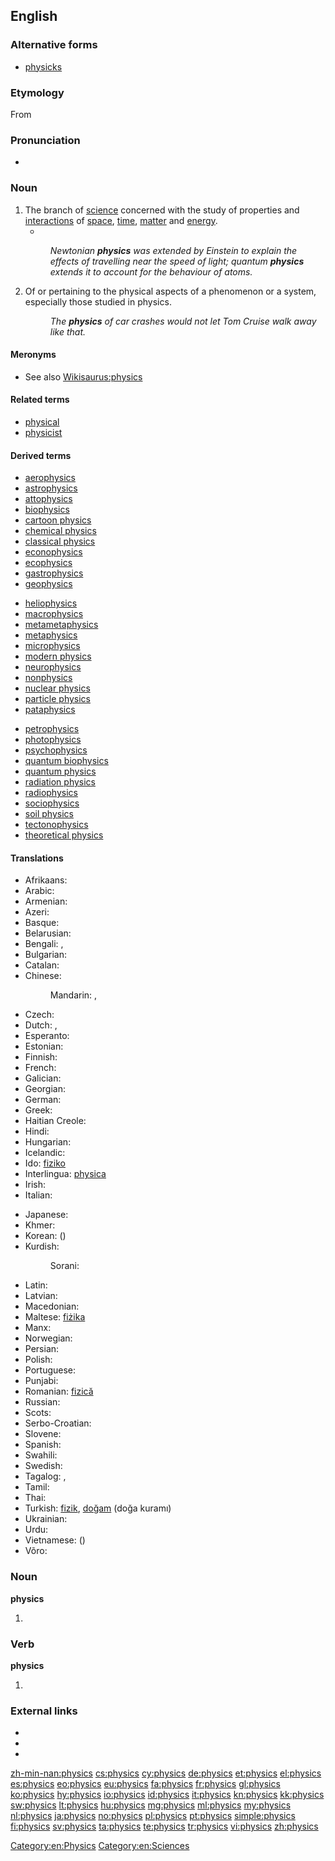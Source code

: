 ==English==

{{wikipedia}}

===Alternative forms===
* [[physicks]] {{qualifier|obsolete}}

===Etymology===
From {{etyl|grc}} {{term|φυσικός||natural|tr=phusikos|lang=grc|sc=polytonic}}

===Pronunciation===
* {{IPA|/ˈfɪz.ɪks/}}

===Noun===
{{en-noun|-}}

# The branch of [[science]] concerned with the study of properties and [[interaction]]s of [[space]], [[time]], [[matter]] and [[energy]].
#*{{quote-magazine|date=2012-03
|author={{w|Jeremy Bernstein}}
|title=A Palette of Particles
|volume=100|issue=2|page=146
|magazine={{w|American Scientist}}
|url=http://www.americanscientist.org/issues/feature/2012/2/a-palette-of-particles
|passage=The '''physics''' of elementary particles in the 20th century was distinguished by the observation of particles whose existence had been predicted by theorists sometimes decades earlier.}}
#: ''Newtonian '''physics''' was extended by Einstein to explain the effects of travelling near the speed of light; quantum '''physics''' extends it to account for the behaviour of atoms.''
# Of or pertaining to the physical aspects of a phenomenon or a system, especially those studied in physics.
#: ''The '''physics''' of car crashes would not let Tom Cruise walk away like that.''

====Meronyms====
* See also [[Wikisaurus:physics]]

====Related terms====
* [[physical]]
* [[physicist]]

====Derived terms====
{{top3}}
* [[aerophysics]]
* [[astrophysics]]
* [[attophysics]]
* [[biophysics]]
* [[cartoon physics]]
* [[chemical physics]]
* [[classical physics]]
* [[econophysics]]
* [[ecophysics]]
* [[gastrophysics]]
* [[geophysics]]
{{mid3}}
* [[heliophysics]]
* [[macrophysics]]
* [[metametaphysics]]
* [[metaphysics]]
* [[microphysics]]
* [[modern physics]]
* [[neurophysics]]
* [[nonphysics]]
* [[nuclear physics]]
* [[particle physics]]
* [[pataphysics]]
{{mid3}}
* [[petrophysics]]
* [[photophysics]]
* [[psychophysics]]
* [[quantum biophysics]]
* [[quantum physics]]
* [[radiation physics]]
* [[radiophysics]]
* [[sociophysics]]
* [[soil physics]]
* [[tectonophysics]]
* [[theoretical physics]]
{{bottom}}

====Translations====
{{trans-top|branch of science}}
* Afrikaans: {{t-|af|fisika}}
* Arabic: {{t+|ar|فيزياء|f|tr=fiiziyaa'|sc=Arab}}
* Armenian: {{t-|hy|ֆիզիկա|tr=fizika}}
* Azeri: {{t+|az|fizika}}
* Basque: {{t+|eu|fisika}}
* Belarusian: {{t-|be|фізіка|f|tr=fízika|sc=Cyrl}}
* Bengali: {{t-|bn|পদার্থবিজ্ঞান|tr=pôdarthôbiggan|sc=Beng}}, {{t+|bn|পদার্থবিদ্যা|tr=pôdarthôbidya|sc=Beng}}
* Bulgarian: {{t+|bg|физика|f|tr=fízika|sc=Cyrl}}
* Catalan: {{t+|ca|física|f}}
* Chinese:
*: Mandarin: {{t|cmn|物理學|sc=Hani}}, {{t|cmn|物理学|tr=wùlǐxué|sc=Hani}}
* Czech: {{t+|cs|fyzika|f}}
* Dutch: {{t+|nl|natuurkunde|f}}, {{t+|nl|fysica|f}}
* Esperanto: {{t+|eo|fiziko}}
* Estonian: {{t+|et|füüsika}}
* Finnish: {{t+|fi|fysiikka}}
* French: {{t+|fr|physique|f}}
* Galician: {{t|gl|física|f}}
* Georgian: {{t-|ka|ფიზიკა|tr=pizika|sc=Geor}}
* German: {{t+|de|Physik|f}}
* Greek: {{t+|el|φυσική|f|tr=fysikí}}
* Haitian Creole: {{tø|ht|fizik}}
* Hindi: {{t-|hi|भौतिक शास्त्र|m|tr=bautik śāstra|sc=Deva}}
* Hungarian: {{t+|hu|fizika}}
* Icelandic: {{t+|is|eðlisfræði|f}}
* Ido: [[fiziko]]
* Interlingua: [[physica]] {{f}}
* Irish: {{t-|ga|fisic|f}}
* Italian: {{t+|it|fisica|f}}
{{trans-mid}}
* Japanese: {{t+|ja|物理学|tr=ぶつりがく, butsurigaku|sc=Jpan}}
* Khmer: {{t-|km|រូបសាស្ដ្រ|tr=ruupsaah|sc=Khmr}}
* Korean: {{t+|ko|물리학|tr=mullihak|sc=Kore}} ({{t+|ko|物理學|sc=Kore}})
* Kurdish:
*: Sorani: {{ku-Arab|[[فیزیا]]}}
* Latin: {{t-|la|physica|f}}
* Latvian: {{t-|lv|fizika|f}}
* Macedonian: {{t-|mk|физика|f|tr=fízika|sc=Cyrl}}
* Maltese: [[fiżika]] {{f}}
* Manx: {{t-|gv|fishag}}
* Norwegian: {{t+|no|fysikk|m}}
* Persian: {{t+|fa|فیزیک|tr=fizik|sc=fa-Arab}}
* Polish: {{t+|pl|fizyka|f}}
* Portuguese: {{t+|pt|física|f}}
* Punjabi: {{t-|pa|ਭੌਤਿਕ ਵਿਗਿਆਨ|m|tr=bhautik vigiyaan|sc=Guru}}
* Romanian: [[fizică]] {{f}}
* Russian: {{t+|ru|физика|f|tr=fízika}}
* Scots: {{tø|sco|pheesics}}
* Serbo-Croatian: {{t+|sh|fizika|f}}
* Slovene: {{t+|sl|fizika|f}}
* Spanish: {{t+|es|física|f}}
* Swahili: {{t+|sw|fizikia}}
* Swedish: {{t+|sv|fysik|c}}
* Tagalog: {{t-|tl|pisika}}, {{t+|tl|liknayan}}
* Tamil: {{t-|ta|பெளதிகம்|tr=pautikam|sc=Taml}}
* Thai: {{t-|th|ฟิสิกส์|tr=físìk}}
* Turkish: [[fizik]], [[doğam]] (doğa kuramı)
* Ukrainian: {{t-|uk|фізика|f|tr=fízyka|sc=Cyrl}}
* Urdu: {{t-|ur|طبیعیات|tr=tabi'iyaat|f|sc=ur-Arab}}
* Vietnamese: {{t+|vi|vật lý học}} ({{t-|vi|物理學}})
* Võro: {{tø|vro|füüsiga}}
{{trans-bottom}}

===Noun===
'''physics'''

# {{plural of|physic}}

===Verb===
'''physics'''

# {{third-person singular of|physic}}

===External links===
* {{R:Webster 1913}}
* {{R:Century 1911}}
* {{R:OneLook}}

[[Category:en:Physics]]
[[Category:en:Sciences]]

[[zh-min-nan:physics]]
[[cs:physics]]
[[cy:physics]]
[[de:physics]]
[[et:physics]]
[[el:physics]]
[[es:physics]]
[[eo:physics]]
[[eu:physics]]
[[fa:physics]]
[[fr:physics]]
[[gl:physics]]
[[ko:physics]]
[[hy:physics]]
[[io:physics]]
[[id:physics]]
[[it:physics]]
[[kn:physics]]
[[kk:physics]]
[[sw:physics]]
[[lt:physics]]
[[hu:physics]]
[[mg:physics]]
[[ml:physics]]
[[my:physics]]
[[nl:physics]]
[[ja:physics]]
[[no:physics]]
[[pl:physics]]
[[pt:physics]]
[[simple:physics]]
[[fi:physics]]
[[sv:physics]]
[[ta:physics]]
[[te:physics]]
[[tr:physics]]
[[vi:physics]]
[[zh:physics]]